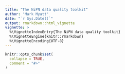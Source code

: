 ```yaml
---
title: "The NiPN data quality toolkit"
author: "Mark Myatt"
date: "`r Sys.Date()`"
output: rmarkdown::html_vignette
vignette: >
  %\VignetteIndexEntry{The NiPN data quality toolkit}
  %\VignetteEngine{knitr::rmarkdown}
  %\VignetteEncoding{UTF-8}
---
```


```r
knitr::opts_chunk$set(
  collapse = TRUE,
  comment = "#>"
)
```

